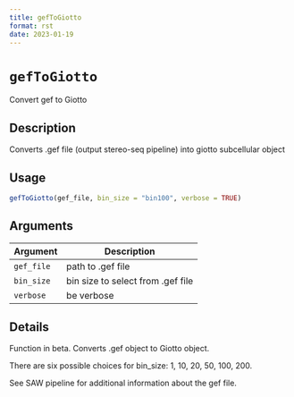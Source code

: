 ```yaml
--- 
title: gefToGiotto 
format: rst 
date: 2023-01-19 
--- 
```

# `gefToGiotto`

Convert gef to Giotto


## Description

Converts .gef file (output stereo-seq pipeline) into
 giotto subcellular object


## Usage

```r
gefToGiotto(gef_file, bin_size = "bin100", verbose = TRUE)
```


## Arguments

Argument      |Description
------------- |----------------
`gef_file`     |     path to .gef file
`bin_size`     |     bin size to select from .gef file
`verbose`     |     be verbose


## Details

Function in beta. Converts .gef object to Giotto object.
 
 There are six possible choices for bin_size: 1, 10, 20, 50, 100, 200.
 
 See SAW pipeline for additional information about the gef file.



